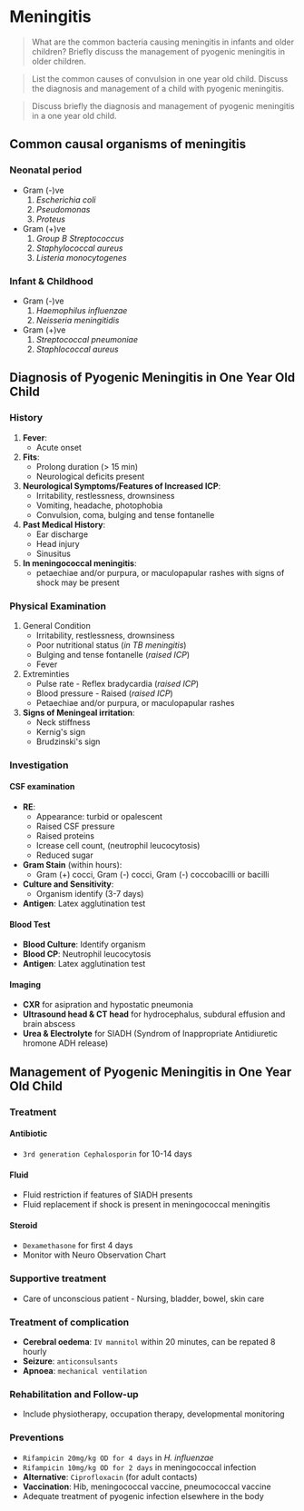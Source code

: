 # Meningitis

> What are the common bacteria causing meningitis in infants and older children? Briefly discuss the management of pyogenic meningitis in older children.

> List the common causes of convulsion in one year old child. Discuss the diagnosis and management of a child with pyogenic meningitis.

> Discuss briefly the diagnosis and management of pyogenic meningitis in a one year old child.

## Common causal organisms of meningitis

### Neonatal period

- Gram (-)ve
  1. _Escherichia coli_
  1. _Pseudomonas_
  1. _Proteus_
- Gram (+)ve
  1. _Group B Streptococcus_
  1. _Staphylococcal aureus_
  1. _Listeria monocytogenes_

### Infant & Childhood

- Gram (-)ve
  1. _Haemophilus influenzae_
  1. _Neisseria meningitidis_
- Gram (+)ve
  1. _Streptococcal pneumoniae_
  1. _Staphlococcal aureus_

## Diagnosis of Pyogenic Meningitis in One Year Old Child

### History

1. **Fever**:
   - Acute onset
1. **Fits**:
   - Prolong duration (> 15 min)
   - Neurological deficits present
1. **Neurological Symptoms/Features of Increased ICP**:
   - Irritability, restlessness, drownsiness
   - Vomiting, headache, photophobia
   - Convulsion, coma, bulging and tense fontanelle
1. **Past Medical History**:
   - Ear discharge
   - Head injury
   - Sinusitus
1. **In meningococcal meningitis**:
   - petaechiae and/or purpura, or maculopapular rashes with signs of shock may be present

### Physical Examination

1. General Condition
   - Irritability, restlessness, drownsiness
   - Poor nutritional status (_in TB meningitis_)
   - Bulging and tense fontanelle (_raised ICP_)
   - Fever
1. Extreminties
   - Pulse rate - Reflex bradycardia (_raised ICP_)
   - Blood pressure - Raised (_raised ICP_)
   - Petaechiae and/or purpura, or maculopapular rashes
1. **Signs of Meningeal irritation**:
   - Neck stiffness
   - Kernig's sign
   - Brudzinski's sign

### Investigation

#### CSF examination

- **RE**:
  - Appearance: turbid or opalescent
  - Raised CSF pressure
  - Raised proteins
  - Icrease cell count, (neutrophil leucocytosis)
  - Reduced sugar
- **Gram Stain** (within hours):
  - Gram (+) cocci, Gram (-) cocci, Gram (-) coccobacilli or bacilli
- **Culture and Sensitivity**:
  - Organism identify (3-7 days)
- **Antigen**: Latex agglutination test

#### Blood Test

- **Blood Culture**: Identify organism
- **Blood CP**: Neutrophil leucocytosis
- **Antigen**: Latex agglutination test

#### Imaging

- **CXR** for asipration and hypostatic pneumonia
- **Ultrasound head & CT head** for hydrocephalus, subdural effusion and brain abscess
- **Urea & Electrolyte** for SIADH (Syndrom of Inappropriate Antidiuretic hromone ADH release)

## Management of Pyogenic Meningitis in One Year Old Child

### Treatment

#### Antibiotic

- `3rd generation Cephalosporin` for 10-14 days

#### Fluid

- Fluid restriction if features of SIADH presents
- Fluid replacement if shock is present in meningococcal meningitis

#### Steroid

- `Dexamethasone` for first 4 days
- Monitor with Neuro Observation Chart

### Supportive treatment

- Care of unconscious patient - Nursing, bladder, bowel, skin care

### Treatment of complication

- **Cerebral oedema**: `IV mannitol` within 20 minutes, can be repated 8 hourly
- **Seizure**: `anticonsulsants`
- **Apnoea**: `mechanical ventilation`

### Rehabilitation and Follow-up

- Include physiotherapy, occupation therapy, developmental monitoring

### Preventions

- `Rifampicin 20mg/kg OD for 4 days` in _H. influenzae_
- `Rifampicin 10mg/kg OD for 2 days` in meningococcal infection
- **Alternative**: `Ciprofloxacin` (for adult contacts)
- **Vaccination**: Hib, meningococcal vaccine, pneumococcal vaccine
- Adequate treatment of pyogenic infection elsewhere in the body
